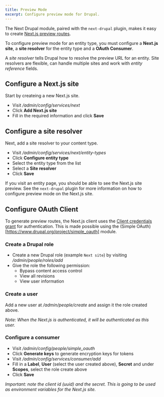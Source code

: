 ```yaml
---
title: Preview Mode
excerpt: Configure preview mode for Drupal.
---
```


The Next Drupal module, paired with the `next-drupal` plugin, makes it easy to create [Next.js preview routes](https://nextjs.org/docs/advanced-features/preview-mode).

To configure preview mode for an entity type, you must configure a **Next.js site**, a **site resolver** for the entity type and a **OAuth Consumer**.

A _site resolver_ tells Drupal how to resolve the preview URL for an entity. Site resolvers are flexible, can handle multiple sites and work with _entity reference_ fields.

## Configure a Next.js site

Start by createing a new Next.js site.

- Visit _/admin/config/services/next_
- Click **Add Next.js site**
- Fill in the required information and click **Save**

## Configure a site resolver

Next, add a site resolver to your content type.

- Visit _/admin/config/services/next/entity-types_
- Click **Configure entity type**
- Select the entity type from the list
- Select a **Site resolver**
- Click **Save**

If you visit an entity page, you should be able to see the Next.js site preview. See the `next-drupal` plugin for more information on how to configure preview mode on the Next.js site.

## Configure OAuth Client

To generate preview routes, the Next.js client uses the [Client credentials grant](https://oauth2.thephpleague.com/authorization-server/client-credentials-grant/) for authentication. This is made possible using the (Simple OAuth)[https://www.drupal.org/project/simple_oauth] module.

### Create a Drupal role

- Create a new Drupal role (example `Next site`) by visiting _/admin/people/roles/add_
- Give the role the following permission:
  - Bypass content access control
  - View all revisions
  - View user information

### Create a user

Add a new user at _/admin/people/create_ and assign it the role created above.

_Note: When the Next.js is authenticated, it will be authenticated as this user._

### Configure a consumer

- Visit _/admin/config/people/simple_oauth_
- Click **Generate keys** to generate encryption keys for tokens
- Visit _/admin/config/services/consumer/add_
- Fill in a **Label**, **User** (select the user created above), **Secret** and under **Scopes**, select the role create above
- Click **Save**

_Important: note the client id (uuid) and the secret. This is going to be used as environment variables for the Next.js site._
